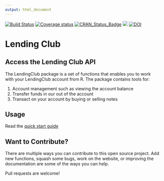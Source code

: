 ```yaml
---
output: html_document
---
```


[![Build Status](https://travis-ci.org/kuhnrl30/LendingClub.svg?branch=master)](https://travis-ci.org/kuhnrl30/LendingClub)
[![Coverage status](https://codecov.io/gh/kuhnrl30/lendingclub/branch/master/graph/badge.svg)](https://codecov.io/github/kuhnrl30/lendingclub?branch=master)
[![CRAN\_Status\_Badge](http://www.r-pkg.org/badges/version/LendingClub)](https://cran.r-project.org/package=LendingClub)
[![](https://cranlogs.r-pkg.org/badges/grand-total/LendingClub)](https://cranlogs.r-pkg.org/badges/grand-total/LendingClub)
[![DOI](https://zenodo.org/badge/65163868.svg)](https://zenodo.org/badge/latestdoi/65163868)

# Lending Club  

## Access the Lending Club API
The LendingClub package is a set of functions that enables you to work with your LendingClub account from R.  The package contains tools for:  

1. Account management such as viewing the account balance  
2. Transfer funds in our out of the account  
2. Transact on your account by buying or selling notes  


## Usage 
Read the [quick start guide](articles/LendingClub.html)

## Want to Contribute?
There are multiple ways you can contribute to this open source project.  Add new functions, squash some bugs, work on the website, or improving the documentation are some of the ways you can help. 

Pull requests are welcome!